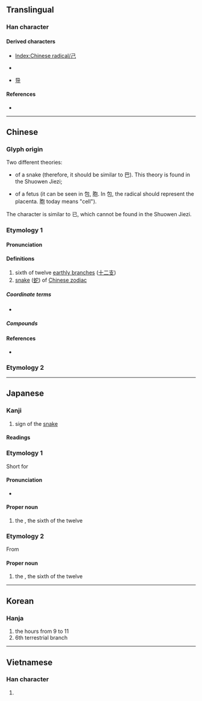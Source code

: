 {{also|己|已}}
{{character info}}
{{character info|⺒}}
==Translingual==
{{stroke order|type=animate}}

===Han character===
{{Han char|rn=49|rad=己|as=00|sn=3|var=2|four=77717|canj=RU|ids=⿺乚コ}}

====Derived characters====
* [[Index:Chinese radical/己]]
* {{lang|und|sc=Hani|[[包]]}} {{qualifier|Chinese form}}
* [[导]]

====References====
* {{Han ref|kx=0326.120|dkj=08744|dj=0631.010|hdz=20984.020|uh=5DF3|ud=24051|bh=A478|bd=42104}}

----

==Chinese==
{{zh-forms}}

===Glyph origin===
{{Han etym}}
Two different theories:
* {{liushu|p}} of a snake (therefore, it should be similar to 巴). This theory is found in the Shuowen Jiezi;
* {{liushu|p}} of a fetus (it can be seen in 包, 胞. In 包, the radical should represent the placenta. 胞 today means "cell").
The character is similar to 已, which cannot be found in the Shuowen Jiezi.

===Etymology 1===

====Pronunciation====
{{zh-pron
|m=sì
|c=zi6
|h=
|mn=qz:sǐr/xm:sū/tw,zz:chī
|mn_note=chī - vernacular, sū - literary
|w=3zr
|mc=2
|oc=1,1
|ma=|ma2=
|cat=n
}}

====Definitions====
{{zh-hanzi}}

# sixth of twelve [[earthly branch]]es ([[十二支]])
# [[snake]] ([[蛇]]) of [[W:Chinese zodiac|Chinese zodiac]]

=====Coordinate terms=====
* {{list:earthly branches/zh}}

=====Compounds=====
{{zh-der|巳蛇|巳時|上巳}}

====References====
* {{qualifier|Min Nan}} {{thcwd|210}}

===Etymology 2===
{{zh-see|已|v}}

----

==Japanese==
{{wikipedia|lang=ja}}

===Kanji===
{{ja-kanji|grade=8|rs=己00}}

# sign of the [[snake]]

====Readings====
{{ja-readings
|goon=じ
|kanon=し
|kun=み-
}}

===Etymology 1===
{{ja-kanjitab|み|yomi=k}}
{{wp|lang=ja}}
Short for {{m|ja|蛇|tr=hemi||[[snake]]}}

====Pronunciation====
{{ja-pron|acc=0|y=k|み}}
* {{hmp|ja|sort=み|身|実|子}}

====Proper noun====
{{ja-pos|proper|み}}

# the {{w|Snake (zodiac)|Snake}}, the sixth of the twelve {{w|Earthly Branches}}

===Etymology 2===
{{ja-kanjitab|し|yomi=o}}
From {{der|ja|ltc|巳|tr=zi<sup>X</sup>|sort=し}}

====Proper noun====
{{ja-pos|proper|し}}

# the {{w|Snake (zodiac)|Snake}}, the sixth of the twelve {{w|Earthly Branches}}

{{cln|ja|words with multiple readings}}
{{topics|ja|Earthly branches|sort=み}}

----

==Korean==

===Hanja===
{{ko-hanja|hangeul=사|rv=sa|mr=sa|y=sa}}

# the hours from 9 to 11
# 6th terrestrial branch

----

==Vietnamese==

===Han character===
{{vi-readings|reading=tị|rs=己00}}

# {{rfdef|vi|sort=己00}}

[[Category:CJKV radicals| ]]